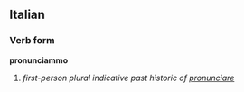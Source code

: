 ==Italian==
===Verb form===
'''pronunciammo'''

# ''first-person plural indicative past historic of [[pronunciare]]''